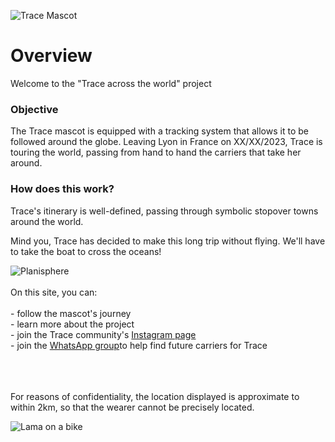 
<br /> <br />
<div style={{ width: '100%', margin: '0 auto', textAlign: 'center' }}>
 <div style={{ display: "flex", justifyContent: "center" }}>
  <img src="/img/Mascotte/Resize/tracefullbodydetoure.svg" alt="Trace Mascot" />
</div>

# Overview

Welcome to the "Trace across the world" project

### Objective

The Trace mascot is equipped with a tracking system that allows it to be followed around the globe. Leaving Lyon in France on XX/XX/2023, Trace is touring the world, passing from hand to hand the carriers that take her around.

### How does this work?

Trace's itinerary is well-defined, passing through symbolic stopover towns around the world.

Mind you, Trace has decided to make this long trip without flying. We'll have to take the boat to cross the oceans!

<div style={{ width:'100%',height:'auto'}}>
  <img src="/img/Mascotte/Resize/planisphere.svg" alt="Planisphere" loading="lazy"  />
</div>
<br/>
On this site, you can:
<br/>
<br/>- follow the mascot's journey
<br/>- learn more about the project
<br/>- join the Trace community's <a href="https://www.instagram.com/traceacrosstheworld/" target="_blank" rel="noopener noreferrer">Instagram page</a>
<br/>- join the <a href="https://chat.whatsapp.com/FKwW0q23yVk3OdKNKAxGnE" target="_blank" rel="noopener noreferrer">WhatsApp group</a>to help find future carriers for Trace

<br/><br/><br/>
For reasons of confidentiality, the location displayed is approximate to within 2km, so that the wearer cannot be precisely located.
<br/>

<div style={{ display: "flex", justifyContent: "center" }}>
  <img src="/img/Mascotte/Resize/lama-on-a-bike.svg" alt="Lama on a bike" />
</div>
</div>
